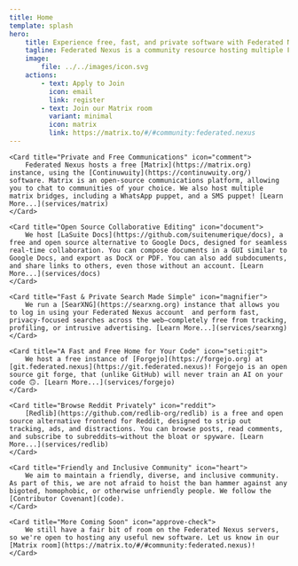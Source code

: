 ```yaml
---
title: Home
template: splash
hero:
    title: Experience free, fast, and private software with Federated Nexus
    tagline: Federated Nexus is a community resource hosting multiple FOSS (especially federated) services, including Matrix and Forgejo.
    image:
        file: ../../images/icon.svg
    actions:
        - text: Apply to Join
          icon: email
          link: register
        - text: Join our Matrix room
          variant: minimal
          icon: matrix
          link: https://matrix.to/#/#community:federated.nexus
---
```



<CardGrid>

    <Card title="Private and Free Communications" icon="comment">
        Federated Nexus hosts a free [Matrix](https://matrix.org) instance, using the [Continuwuity](https://continuwuity.org/) software. Matrix is an open-source communications platform, allowing you to chat to communities of your choice. We also host multiple matrix bridges, including a WhatsApp puppet, and a SMS puppet! [Learn More...](services/matrix)
    </Card>

    <Card title="Open Source Collaborative Editing" icon="document">
    	We host [LaSuite Docs](https://github.com/suitenumerique/docs), a free and open source alternative to Google Docs, designed for seamless real-time collaboration. You can compose documents in a GUI similar to Google Docs, and export as DocX or PDF. You can also add subdocuments, and share links to others, even those without an account. [Learn More...](services/docs)
    </Card>

    <Card title="Fast & Private Search Made Simple" icon="magnifier">
        We run a [SearXNG](https://searxng.org) instance that allows you to log in using your Federated Nexus account  and perform fast, privacy-focused searches across the web—completely free from tracking, profiling, or intrusive advertising. [Learn More...](services/searxng)
    </Card>

    <Card title="A Fast and Free Home for Your Code" icon="seti:git">
        We host a free instance of [Forgejo](https://forgejo.org) at [git.federated.nexus](https://git.federated.nexus)! Forgejo is an open source git forge, that (unlike GitHub) will never train an AI on your code 🙃. [Learn More...](services/forgejo)
    </Card>

    <Card title="Browse Reddit Privately" icon="reddit">
    	[Redlib](https://github.com/redlib-org/redlib) is a free and open source alternative frontend for Reddit, designed to strip out tracking, ads, and distractions. You can browse posts, read comments, and subscribe to subreddits—without the bloat or spyware. [Learn More...](services/redlib)
    </Card>

    <Card title="Friendly and Inclusive Community" icon="heart">
        We aim to maintain a friendly, diverse, and inclusive community. As part of this, we are not afraid to hoist the ban hammer against any bigoted, homophobic, or otherwise unfriendly people. We follow the [Contributor Covenant](code).
    </Card>

    <Card title="More Coming Soon" icon="approve-check">
        We still have a fair bit of room on the Federated Nexus servers, so we're open to hosting any useful new software. Let us know in our [Matrix room](https://matrix.to/#/#community:federated.nexus)!
    </Card>

</CardGrid>
